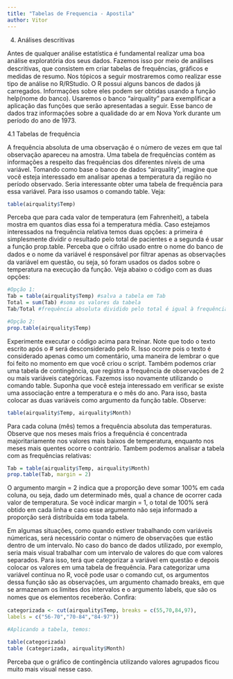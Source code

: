 ---
title: "Tabelas de Frequencia - Apostila"
author: Vitor
---

4. Análises descritivas

Antes de qualquer análise estatística é fundamental realizar uma boa análise exploratória dos seus dados. Fazemos isso por meio de análises descritivas, que consistem em criar tabelas de frequências, gráﬁcos e medidas de resumo. Nos tópicos a seguir mostraremos como realizar esse tipo de análise no R/RStudio.
O R possui alguns bancos de dados já carregados. Informações sobre eles podem ser obtidas usando a função help(nome do banco). Usaremos o banco “airquality” para exemplificar a aplicação das funções que serão apresentadas a seguir. Esse banco de dados traz informações sobre a qualidade do ar em Nova York durante um período do ano de 1973. 

4.1 Tabelas de frequência

A frequência absoluta de uma observação é o número de vezes em que tal observação apareceu na amostra. Uma tabela de frequências contém as informações a respeito das frequências dos diferentes níveis de uma variável. Tomando como base o banco de dados  “airquality”, imagine que você esteja interessado em analisar apenas a temperatura da região no período observado. Seria interessante obter uma tabela de frequência para essa variável. Para isso usamos o comando table. Veja:

```{r}
table(airquality$Temp)

```

Perceba que para cada valor de temperatura (em Fahrenheit), a tabela mostra em quantos dias essa foi a temperatura média. Caso estejamos interessados na frequência relativa temos duas opções: a primeira é simplesmente dividir o resultado pelo total de pacientes e a segunda é usar a função prop.table. Perceba que o cifrão usado entre o nome do banco de dados e o nome da variável é responsável por ﬁltrar apenas as observações da variável em questão, ou seja, só foram usados os dados sobre o temperatura na execução da função. Veja abaixo o código com as duas opções:

```{r}
#Opção 1:
Tab = table(airquality$Temp) #salva a tabela em Tab
Total = sum(Tab) #soma os valores da tabela
Tab/Total #frequência absoluta dividido pelo total é igual à frequência relativa

#Opção 2:
prop.table(airquality$Temp)

```

Experimente executar o código acima para treinar. Note que todo o texto escrito após o # será desconsiderado pelo R. Isso ocorre pois o texto é considerado apenas como um comentário, uma maneira de lembrar o que foi feito no momento em que você criou o script. 
Também podemos criar uma tabela de contingência, que registra a frequência de observações de 2 ou mais variáveis categóricas. Fazemos isso novamente utilizando o comando table. Suponha que você esteja interessado em verificar se existe uma associação entre a temperatura e o mês do ano. Para isso, basta colocar as duas variáveis como argumento da função table. Observe:

```{r}
table(airquality$Temp, airquality$Month)
```

Para cada coluna (mês) temos a frequência absoluta das temperaturas. Observe que nos meses mais frios a frequência é concentrada majoritariamente nos valores mais baixos de temperatura, enquanto nos meses mais quentes ocorre o contrário. Tambem podemos analisar a tabela com as frequências relativas:

```{r}
Tab = table(airquality$Temp, airquality$Month)
prop.table(Tab, margin = 2)

```

O argumento margin = 2 indica que a proporção deve somar 100% em cada coluna, ou seja, dado um determinado mês, qual a chance de ocorrer cada valor de temperatura. Se você indicar margin = 1, o total de 100% será obtido em cada linha e caso esse argumento não seja informado a proporção será distribuída em toda tabela.

Em algumas situações, como quando estiver trabalhando com variáveis númericas, será necessário contar o número de observações que estão dentro de um intervalo. No caso do banco de dados utilizado, por exemplo, seria mais visual trabalhar com um intervalo de valores do que com valores separados. Para isso, terá que categorizar a variável em questão e depois colocar os valores em uma tabela de frequência. Para categorizar uma variável contínua no R, você pode usar o comando cut, os argumentos dessa função são as observações, um argumento chamado breaks, em que se armazenam os limites dos intervalos e o argumento labels, que são os nomes que os elementos receberão. Conﬁra:

```{r}
categorizada <- cut(airquality$Temp, breaks = c(55,70,84,97), 
labels = c("56-70","70-84","84-97"))

#Aplicando a tabela, temos:

table(categorizada)
table (categorizada, airquality$Month)

```

Perceba que o gráfico de contingência utilizando valores agrupados ficou muito mais visual nesse caso.

